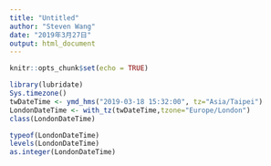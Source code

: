 ```yaml
---
title: "Untitled"
author: "Steven Wang"
date: "2019年3月27日"
output: html_document
---
```


```r
knitr::opts_chunk$set(echo = TRUE)
```

```r
library(lubridate)
Sys.timezone()
twDateTime <- ymd_hms("2019-03-18 15:32:00", tz="Asia/Taipei")
LondonDateTime <- with_tz(twDateTime,tzone="Europe/London")
class(LondonDateTime)
```

```r
typeof(LondonDateTime)
levels(LondonDateTime)
as.integer(LondonDateTime)
```

